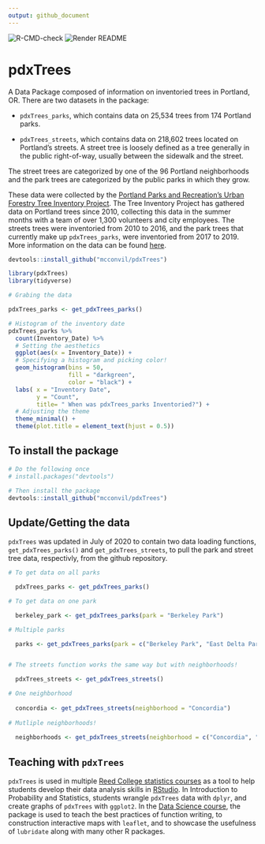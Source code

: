 ```yaml
---
output: github_document
---
```



![R-CMD-check](https://github.com/mcconvil/pdxTrees/workflows/R-CMD-check/badge.svg)
![Render README](https://github.com/mcconvil/pdxTrees/workflows/Render%20README/badge.svg)




# pdxTrees

A Data Package composed of information on inventoried trees in Portland, OR.
There are two datasets in the package: 

* `pdxTrees_parks`, which contains data on 25,534 trees from 174 Portland parks.

* `pdxTrees_streets`, which contains data on 218,602 trees located on Portland's streets. A street tree is loosely defined as a tree generally in the public right-of-way, usually between the sidewalk and the street. 

The street trees are categorized by one of the 96 Portland neighborhoods and the park trees are categorized by the public parks in which they grow. 


These data were collected by the [Portland Parks and Recreation's Urban Forestry Tree Inventory Project](https://www.portlandoregon.gov/parks/53181). The Tree Inventory Project has gathered data on Portland trees since 2010, collecting this data in the summer months with a team of over 1,300 volunteers and city employees. The streets trees were inventoried from 2010 to 2016, and the park trees that currently make up `pdxTrees_parks`, were inventoried from 2017 to 2019. More information on the data can be found [here](https://www.portlandoregon.gov/parks/article/501565).

```r
devtools::install_github("mcconvil/pdxTrees")
```

```r
library(pdxTrees)
library(tidyverse)

# Grabing the data 

pdxTrees_parks <- get_pdxTrees_parks()

# Histogram of the inventory date 
pdxTrees_parks %>%   
  count(Inventory_Date) %>%  
  # Setting the aesthetics
  ggplot(aes(x = Inventory_Date)) +   
  # Specifying a histogram and picking color! 
  geom_histogram(bins = 50,               
                 fill = "darkgreen", 
                 color = "black") + 
  labs( x = "Inventory Date", 
        y = "Count", 
        title= " When was pdxTrees_parks Inventoried?") + 
  # Adjusting the theme 
  theme_minimal() + 
  theme(plot.title = element_text(hjust = 0.5))

```



## To install the package

```r
# Do the following once
# install.packages("devtools")

# Then install the package
devtools::install_github("mcconvil/pdxTrees")
```


## Update/Getting the data

`pdxTrees` was updated in July of 2020 to contain two data loading functions, `get_pdxTrees_parks()` and `get_pdxTrees_streets`, to pull the park and street tree data, respectivly, from the github repository.

```r
# To get data on all parks 

  pdxTrees_parks <- get_pdxTrees_parks()

# To get data on one park 

  berkeley_park <- get_pdxTrees_parks(park = "Berkeley Park")

# Multiple parks 

  parks <- get_pdxTrees_parks(park = c("Berkeley Park", "East Delta Park"))


# The streets function works the same way but with neighborhoods! 

  pdxTrees_streets <- get_pdxTrees_streets()

# One neighborhood 
  
  concordia <- get_pdxTrees_streets(neighborhood = "Concordia")
  
# Mutliple neighborhoods! 
  
  neighborhoods <- get_pdxTrees_streets(neighborhood = c("Concordia", "Eastmoreland", "Sunnyside"))

```
## Teaching with `pdxTrees`

`pdxTrees` is used in multiple [Reed College statistics courses](https://www.reed.edu/math/courses.html) as a tool to help students develop their data analysis skills in [RStudio](https://rstudio.com/). In Introduction to Probability and Statistics, students wrangle `pdxTrees` data with `dplyr`, and create graphs of `pdxTrees` with `ggplot2`. In the [Data Science course](https://github.com/Reed-Statistics/math241s20), the package is used to teach the best practices of function writing, to construction interactive maps with `leaflet`, and to showcase the usefulness of `lubridate` along with many other R packages. 



